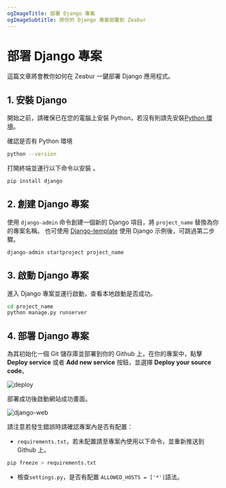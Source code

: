 ```yaml
---
ogImageTitle: 部署 Django 專案
ogImageSubtitle: 將你的 Django 專案部署到 Zeabur
---
```


# 部署 Django 專案

這篇文章將會教你如何在 Zeabur 一鍵部署 Django 應用程式。

## 1. 安裝 Django

開始之前，請確保已在您的電腦上安裝 Python，若沒有則請先安裝[Python 環境](https://www.python.org/downloads/)。

確認是否有 Python 環境

```bash
python --version
```

打開終端並運行以下命令以安裝 。

```bash
pip install django
```

## 2. 創建 Django 專案

使用 `django-admin` 命令創建一個新的 Django 項目，將 `project_name` 替換為你的專案名稱。
也可使用 [Django-template](https://github.com/zeabur/django-template) 使用 Django 示例後，可跳過第二步驟。

```bash
django-admin startproject project_name
```

## 3. 啟動 Django 專案

進入 Django 專案並運行啟動，查看本地啟動是否成功。

```bash
cd project_name
python manage.py runserver
```

## 4. 部署 Django 專案

為其初始化一個 Git 儲存庫並部署到你的 Github 上，在你的專案中，點擊 **Deploy service** 或者 **Add new service** 按鈕，並選擇 **Deploy your source code**。

![deploy](/framework/deploy.png)

部署成功後啟動網站成功畫面。

![django-web](/framework/django/django.png)

請注意若發生錯誤時請確認專案內是否有配置：

- `requirements.txt`，若未配置請至專案內使用以下命令，並重新推送到 Github 上。

```bash
pip freeze > requirements.txt
```

- 檢查`settings.py`，是否有配置 `ALLOWED_HOSTS = ['*']`語法。

